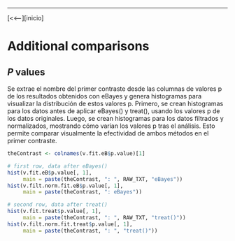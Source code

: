 ***

[<<--][inicio]

# Additional comparisons


## _P_ values

Se extrae el nombre del primer contraste desde las columnas de valores p de los resultados obtenidos con eBayes y genera histogramas para visualizar la distribución de estos valores p. Primero, se crean histogramas para los datos antes de aplicar eBayes() y treat(), usando los valores p de los datos originales. Luego, se crean histogramas para los datos filtrados y normalizados, mostrando cómo varían los valores p tras el análisis. Esto permite comparar visualmente la efectividad de ambos métodos en el primer contraste.

```r
theContrast <- colnames(v.fit.eB$p.value)[1]

# first row, data after eBayes()
hist(v.fit.eB$p.value[, 1], 
     main = paste(theContrast, ": ", RAW_TXT, "eBayes"))
hist(v.filt.norm.fit.eB$p.value[, 1], 
     main = paste(theContrast, ": eBayes"))

# second row, data after treat()
hist(v.fit.treat$p.value[, 1], 
     main = paste(theContrast, ": ", RAW_TXT, "treat()"))
hist(v.filt.norm.fit.treat$p.value[, 1], 
     main = paste(theContrast, ": ", "treat()"))
```


